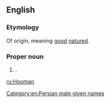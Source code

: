 ==English==

===Etymology===
Of {{etyl|fa}} origin, meaning [[good]] [[nature]]d.

===Proper noun===
{{en-proper noun}}

# {{non-gloss definition|A transliteration of a Persian male [[given name]]}}.

[[Category:en:Persian male given names]] 

[[ru:Hooman]]